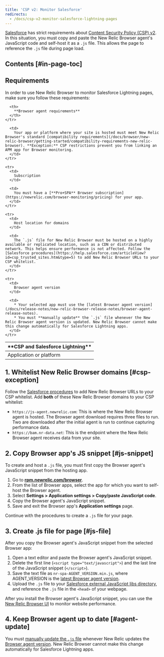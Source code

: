 ```yaml
---
title: 'CSP v2: Monitor Salesforce'
redirects:
  - /docs/csp-v2-monitor-salesforce-lightning-pages
---
```


[Salesforce](https://www.salesforce.com/campaign/lightning/) has strict requirements about [Content Security Policy (CSP) v2](https://www.w3.org/TR/CSP2/). In this situation, you must copy and paste the New Relic Browser agent's JavaScript code and self-host it as a `.js` file. This allows the page to reference the `.js` file during page load.

## Contents [#in-page-toc]

## Requirements

In order to use New Relic Browser to monitor Salesforce Lightning pages, make sure you follow these requirements:

<Table>
  <thead>
    <tr>
      <th style={{ width: "200px" }}>
        **CSP and Salesforce Lightning**
      </th>

      <th>
        **Browser agent requirements**
      </th>
    </tr>
  </thead>

  <tbody>
    <tr>
      <td>
        Application or platform
      </td>

      <td>
        Your app or platform where your site is hosted must meet New Relic Browser's standard [compatibility requirements](/docs/browser/new-relic-browser/getting-started/compatibility-requirements-new-relic-browser). **Exception:** CSP restrictions prevent you from linking an APM app for Browser monitoring.
      </td>
    </tr>

    <tr>
      <td>
        Subscription
      </td>

      <td>
        You must have a [**Pro+SPA** Browser subscription](https://newrelic.com/browser-monitoring/pricing) for your app.
      </td>
    </tr>

    <tr>
      <td>
        Host location for domains
      </td>

      <td>
        The `.js` file for New Relic Browser must be hosted on a highly available or replicated location, such as a CDN or distributed network. This helps ensure performance is not affected. Follow the [Salesforce procedures](https://help.salesforce.com/articleView?id=csp_trusted_sites.htm&type=5) to add New Relic Browser URLs to your CSP whitelist.
      </td>
    </tr>

    <tr>
      <td>
        Browser agent version
      </td>

      <td>
        * Your selected app must use the [latest Browser agent version](/docs/release-notes/new-relic-browser-release-notes/browser-agent-release-notes).
        * You must **manually update** the `.js` file whenever the New Relic Browser agent version is updated. New Relic Browser cannot make this change automatically for Salesforce Lightning apps.
      </td>
    </tr>
  </tbody>
</Table>

## 1. Whitelist New Relic Browser domains [#csp-exception]

Follow the [Salesforce procedures](https://help.salesforce.com/articleView?id=csp_trusted_sites.htm&type=5) to add New Relic Browser URLs to your CSP whitelist. Add **both** of these New Relic Browser domains to your CSP whitelist:

* `https://js-agent.newrelic.com`: This is where the New Relic Browser agent is hosted. The Browser agent download requires three files to run. Two are downloaded after the initial agent is run to continue capturing performance data.
* `https://bam.nr-data.net`: This is the endpoint where the New Relic Browser agent receives data from your site.

## 2. Copy Browser app's JS snippet [#js-snippet]

To create and host a `.js` file, you must first copy the Browser agent's JavaScript snippet from the hosting app.

1. Go to **[rpm.newrelic.com/browser](https://rpm.newrelic.com/browser)**.
2. From the list of Browser apps, select the app for which you want to self-host the Browser agent.
3. Select **Settings > Application settings > Copy/paste JavaScript code**.
4. Copy the Browser agent's JavaScript snippet.
5. Save and exit the Browser app's **Application settings** page.

Continue with the procedures to create a `.js` file for your page.

## 3. Create .js file for page [#js-file]

After you copy the Browser agent's JavaScript snippet from the selected Browser app:

1. Open a text editor and paste the Browser agent's JavaScript snippet.
2. Delete the first line (`<script type="text/javascript">`) and the last line of the JavaScript snippet (`</script>`).
3. Save the text file as `nr-spa-AGENT_VERSION.min.js`, where AGENT_VERSION is the [latest Browser agent version](/docs/release-notes/new-relic-browser-release-notes/browser-agent-release-notes).
4. Upload the `.js` file to your [Salesforce external JavaScript libs directory](https://developer.salesforce.com/docs/atlas.en-us.lightning.meta/lightning/js_libs_platform.htm), and reference the `.js` file in the `<head>` of your webpage.

After you install the Browser agent's JavaScript snippet, you can use the [New Relic Browser UI](/docs/browser/new-relic-browser/getting-started/browser-overview-page-website-performance-summary) to monitor website performance.

## 4. Keep Browser agent up to date [#agent-update]

You must [manually update the `.js` file](#js-file) whenever New Relic updates the [Browser agent version](/docs/release-notes/new-relic-browser-release-notes/browser-agent-release-notes). New Relic Browser cannot make this change automatically for Salesforce Lightning apps.
